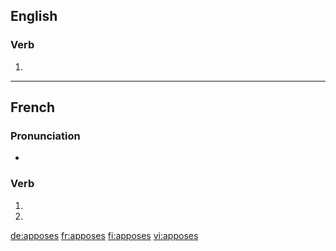 {{also|apposés}}
==English==

===Verb===
{{head|en|verb form}}

# {{en-third-person singular of|appose}}

----

==French==

===Pronunciation===
* {{homophones|lang=fr|appose|apposent}}

===Verb===
{{fr-verb-form}}

# {{inflection of|apposer||2|s|pres|ind|lang=fr}}
# {{inflection of|apposer||2|s|pres|sub|lang=fr}}

[[de:apposes]]
[[fr:apposes]]
[[fi:apposes]]
[[vi:apposes]]